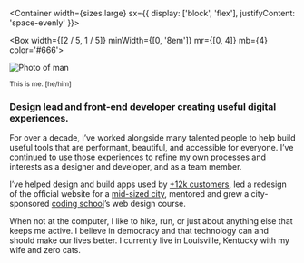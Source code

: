 
<SEO title="About" />

<Container width={sizes.large} sx={{
  display: ['block', 'flex'],
  justifyContent: 'space-evenly'
}}>


<Box width={[2 / 5, 1 / 5]} minWidth={[0, '8em']} mr={[0, 4]} mb={4} color='#666'>


![Photo of man](../images/er.jpg)

<small>This is me. [he/him]</small>

</Box>


<Box maxWidth={sizes.xsmall}>


### Design lead and front-end developer creating useful digital experiences.

For over a decade, I&rsquo;ve worked alongside many talented people to help build useful tools that are performant, beautiful, and accessible for everyone. I&rsquo;ve continued to use those experiences to refine my own processes and interests as a designer and developer, and as a team member.

I&rsquo;ve helped design and build apps used by [+12k customers](http://indatus.com/solutions/answer-automation), led a redesign of the official website for a [mid-sized city](https://www.nashville.gov/), mentored and grew a city-sponsored [coding school](https://codelouisville.org/)&rsquo;s web design course.

When not at the computer, I like to hike, run, or just about anything else that keeps me active. I believe in democracy and that technology can and should make our lives better. I currently live in Louisville, Kentucky with my wife and zero cats.

</Box>


</Container>

